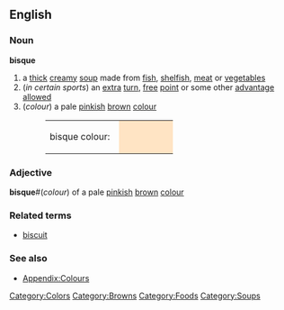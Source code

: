{{wikipedia}}
==English==

===Noun===
'''bisque'''
# a [[thick]] [[creamy]] [[soup]] made from [[fish]], [[shelfish]], [[meat]] or [[vegetable]]s
#(''in certain sports'') an [[extra]] [[turn]], [[free]] [[point]] or some other [[advantage]] [[allowed]]
#(''colour'') a pale [[pink]]ish [[brown]] [[colour]]
#:<table><tr><td>bisque colour: &nbsp;</td><td bgcolor="#FFE4C4" width="80">&nbsp; </td></tr></table>

===Adjective===
'''bisque'''#(''colour'') of a pale [[pink]]ish [[brown]] [[colour]]

===Related terms===
*[[biscuit]]

===See also===
*[[Wiktionary_Appendix:Colours|Appendix:Colours]]

[[Category:Colors]]
[[Category:Browns]]
[[Category:Foods]]
[[Category:Soups]]
